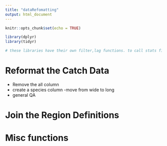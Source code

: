 ```yaml
---
title: "dataRefomatting"
output: html_document
---
```


```r
knitr::opts_chunk$set(echo = TRUE)
```

```r
library(dplyr)
library(tidyr)

# these libraries have their own filter,lag functions. to call stats file, use   stats::filter()

```

# Reformat the Catch Data

* Remove the all column
* create a species column
    -move from wide to long
* general QA



# Join the Region Definitions





# Misc functions